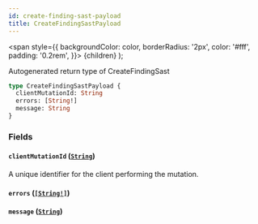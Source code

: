 ```yaml
---
id: create-finding-sast-payload
title: CreateFindingSastPayload
---
```


<span
style={{
      backgroundColor: color,
      borderRadius: '2px',
      color: '#fff',
      padding: '0.2rem',
    }}>
{children}
</span>
);

Autogenerated return type of CreateFindingSast

```graphql
type CreateFindingSastPayload {
  clientMutationId: String
  errors: [String!]
  message: String
}
```

### Fields

#### `clientMutationId` ([`String`](/api/graphql/documentation/scalars/string))

A unique identifier for the client performing the mutation.

#### `errors` ([`[String!]`](/api/graphql/documentation/scalars/string))

#### `message` ([`String`](/api/graphql/documentation/scalars/string))
